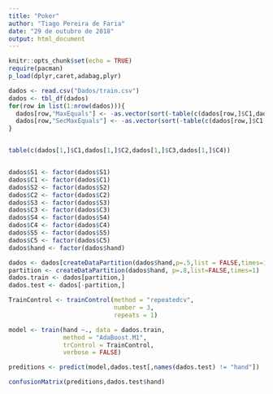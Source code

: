 ```yaml
---
title: "Poker"
author: "Tiago Pereira de Faria"
date: "29 de outubro de 2018"
output: html_document
---
```


```r
knitr::opts_chunk$set(echo = TRUE)
require(pacman)
p_load(dplyr,caret,adabag,plyr)
```

```r
dados <- read.csv("Dados/train.csv")
dados <- tbl_df(dados)
for(row in list(1:nrow(dados))){
  dados[row,"MaxEquals"] <- -as.vector(sort(-table(c(dados[row,]$C1,dados[row,]$C2,dados[row,]$C3,dados[row,]$C4))))[1]
  dados[row,"SecMaxEquals"] <- -as.vector(sort(-table(c(dados[row,]$C1,dados[row,]$C2,dados[row,]$C3,dados[row,]$C4))))[2]
}


table(c(dados[1,]$C1,dados[1,]$C2,dados[1,]$C3,dados[1,]$C4))


dados$S1 <- factor(dados$S1)
dados$C1 <- factor(dados$C1)
dados$S2 <- factor(dados$S2)
dados$C2 <- factor(dados$C2)
dados$S3 <- factor(dados$S3)
dados$C3 <- factor(dados$C3)
dados$S4 <- factor(dados$S4)
dados$C4 <- factor(dados$C4)
dados$S5 <- factor(dados$S5)
dados$C5 <- factor(dados$C5)
dados$hand <- factor(dados$hand)

dados <- dados[createDataPartition(dados$hand,p=.5,list = FALSE,times=1),]
partition <- createDataPartition(dados$hand, p=.8,list=FALSE,times=1)
dados.train <- dados[partition,]
dados.test <- dados[-partition,]

TrainControl <- trainControl(method = "repeatedcv",
                             number = 3,
                             repeats = 1)

model <- train(hand ~., data = dados.train,
               method = "AdaBoost.M1",
               trControl = TrainControl,
               verbose = FALSE)

preditions <- predict(model,dados.test[,names(dados.test) != "hand"])
```

```r
confusionMatrix(preditions,dados.test$hand)
```

